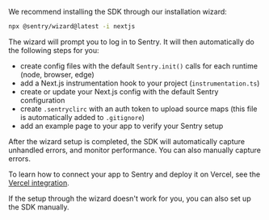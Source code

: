 We recommend installing the SDK through our installation wizard:

```bash
npx @sentry/wizard@latest -i nextjs
```

The wizard will prompt you to log in to Sentry. It will then automatically do the following steps for you:

- create config files with the default `Sentry.init()` calls for each runtime (node, browser, edge)
- add a Next.js instrumentation hook to your project (`instrumentation.ts`)
- create or update your Next.js config with the default Sentry configuration
- create `.sentryclirc` with an auth token to upload source maps (this file is automatically added to `.gitignore`)
- add an example page to your app to verify your Sentry setup

After the wizard setup is completed, the SDK will automatically capture unhandled errors, and monitor performance.
You can also <PlatformLink to="/usage/">manually capture errors</PlatformLink>.

To learn how to connect your app to Sentry and deploy it on Vercel, see the [Vercel integration](/organization/integrations/deployment/vercel/).

<Alert>

If the setup through the wizard doesn't work for you, you can also <PlatformLink to="/manual-setup/">set up the SDK manually</PlatformLink>.

</Alert>
